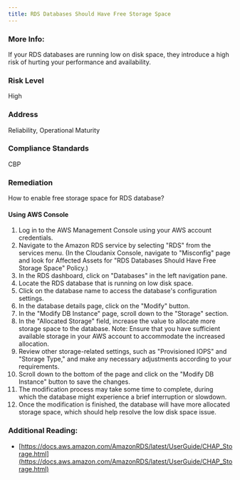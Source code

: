 ```yaml
---
title: RDS Databases Should Have Free Storage Space
---
```


### More Info:

If your RDS databases are running low on disk space, they introduce a high risk of hurting your performance and availability.

### Risk Level

High

### Address

Reliability, Operational Maturity

### Compliance Standards

CBP

### Remediation

How to enable free storage space for RDS database?

#### Using AWS Console

1. Log in to the AWS Management Console using your AWS account credentials.
2. Navigate to the Amazon RDS service by selecting "RDS" from the services menu.
    (In the Cloudanix Console, navigate to "Misconfig" page and look for Affected Assets for "RDS Databases Should Have Free Storage Space" Policy.)
3. In the RDS dashboard, click on "Databases" in the left navigation pane.
4. Locate the RDS database that is running on low disk space.
5. Click on the database name to access the database's configuration settings.
6. In the database details page, click on the "Modify" button.
7. In the "Modify DB Instance" page, scroll down to the "Storage" section.
8. In the "Allocated Storage" field, increase the value to allocate more storage space to the database.
   Note: Ensure that you have sufficient available storage in your AWS account to accommodate the increased allocation.
9. Review other storage-related settings, such as "Provisioned IOPS" and "Storage Type," and make any necessary adjustments according to your requirements.
10. Scroll down to the bottom of the page and click on the "Modify DB Instance" button to save the changes.
11. The modification process may take some time to complete, during which the database might experience a brief interruption or slowdown.
12. Once the modification is finished, the database will have more allocated storage space, which should help resolve the low disk space issue.

### Additional Reading:

- [https://docs.aws.amazon.com/AmazonRDS/latest/UserGuide/CHAP_Storage.html](https://docs.aws.amazon.com/AmazonRDS/latest/UserGuide/CHAP_Storage.html)
